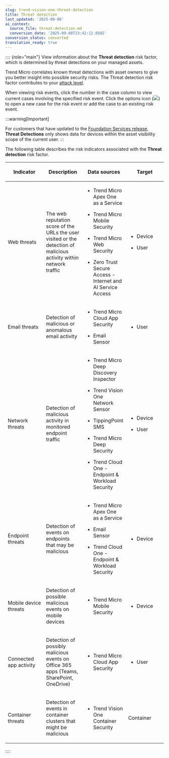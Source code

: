 ```yaml
---
slug: trend-vision-one-threat-detection
title: Threat detection
last_updated: '2025-09-08'
ai_context:
  source_file: threat-detection.md
  conversion_date: '2025-09-08T23:42:12.058Z'
conversion_status: converted
translation_ready: true
---
```


:::: {role="main"}
View information about the **Threat detection** risk factor, which is determined by threat detections on your managed assets.

Trend Micro correlates known threat detections with asset owners to give you better insight into possible security risks. The Threat detection risk factor contributes to your [attack level](attack-overview.mdx).

When viewing risk events, click the number in the case column to view current cases involving the specified risk event. Click the options icon (![](/images/options=ddb0b67f-0654-4aa5-8bc7-48ec554c5448.webp)) to open a new case for the risk event or add the case to an existing risk event.

:::warning[Important]

For customers that have updated to the [Foundation Services release](update-foundation-services-release.mdx), **Threat Detections** only shows data for devices within the asset visibility scope of the current user.
:::

The following table describes the risk indicators associated with the **Threat detection** risk factor.

<table>
<colgroup>
<col style="width: 25%" />
<col style="width: 25%" />
<col style="width: 25%" />
<col style="width: 25%" />
</colgroup>
<thead>
<tr>
<th><p>Indicator</p></th>
<th><p>Description</p></th>
<th><p>Data sources</p></th>
<th><p>Target</p></th>
</tr>
</thead>
<tbody>
<tr>
<td><p>Web threats</p></td>
<td><p>The web reputation score of the URLs the user visited or the detection of malicious activity within network traffic</p></td>
<td><ul>
<li><p>Trend Micro Apex One as a Service</p></li>
<li><p>Trend Micro Mobile Security</p></li>
<li><p>Trend Micro Web Security</p></li>
<li><p>Zero Trust Secure Access - Internet and AI Service Access</p></li>
</ul></td>
<td><ul>
<li><p>Device</p></li>
<li><p>User</p></li>
</ul></td>
</tr>
<tr>
<td><p>Email threats</p></td>
<td><p>Detection of malicious or anomalous email activity</p></td>
<td><ul>
<li><p>Trend Micro Cloud App Security</p></li>
<li><p>Email Sensor</p></li>
</ul></td>
<td><ul>
<li><p>User</p></li>
</ul></td>
</tr>
<tr>
<td><p>Network threats</p></td>
<td><p>Detection of malicious activity in monitored endpoint traffic</p></td>
<td><ul>
<li><p>Trend Micro Deep Discovery Inspector</p></li>
<li><p>Trend Vision One Network Sensor</p></li>
<li><p>TippingPoint SMS</p></li>
<li><p>Trend Micro Deep Security</p></li>
<li><p>Trend Cloud One - Endpoint &amp; Workload Security</p></li>
</ul></td>
<td><ul>
<li><p>Device</p></li>
<li><p>User</p></li>
</ul></td>
</tr>
<tr>
<td><p>Endpoint threats</p></td>
<td><p>Detection of events on endpoints that may be malicious</p></td>
<td><ul>
<li><p>Trend Micro Apex One as a Service</p></li>
<li><p>Email Sensor</p></li>
<li><p>Trend Cloud One - Endpoint &amp; Workload Security</p></li>
</ul></td>
<td><ul>
<li><p>Device</p></li>
</ul></td>
</tr>
<tr>
<td><p>Mobile device threats</p></td>
<td><p>Detection of possible malicious events on mobile devices</p></td>
<td><ul>
<li><p>Trend Micro Mobile Security</p></li>
</ul></td>
<td><ul>
<li><p>Device</p></li>
</ul></td>
</tr>
<tr>
<td><p>Connected app activity</p></td>
<td><p>Detection of possibly malicious events on Office 365 apps (Teams, SharePoint, OneDrive)</p></td>
<td><ul>
<li><p>Trend Micro Cloud App Security</p></li>
</ul></td>
<td><ul>
<li><p>User</p></li>
</ul></td>
</tr>
<tr>
<td><p>Container threats</p></td>
<td><p>Detection of events in container clusters that might be malicious</p></td>
<td><ul>
<li><p>Trend Vision One Container Security</p></li>
</ul></td>
<td><p>Container</p></td>
</tr>
</tbody>
</table>
::::

